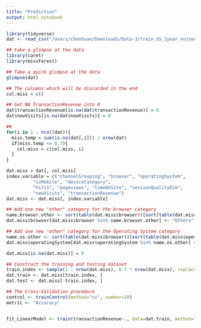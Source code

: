 ```yaml
---
title: "Prediction"
output: html_notebook
---
```



```r
library(tidyverse)
dat <- read_csv("/Users/chenhuan/Downloads/Data-3/train_US_1year_nojson.csv")
```

```r
## take a glimpse at the data
library(caret)
library(missForest)

## Take a quick glimpse at the data
glimpse(dat)

## The columns which will be discarded in the end
col.miss = c()

## Set NA TransactionRevenue into 0
dat$transactionRevenue[is.na(dat$transactionRevenue)] = 0
dat$newVisits[is.na(dat$newVisits)] = 0

##
for(i in 1 : ncol(dat)){
  miss.temp = sum(is.na(dat[,i])) / nrow(dat)
  if(miss.temp <= 0.7){
    col.miss = c(col.miss, i)
  }
}

dat.miss = dat[, col.miss]
index.variable = c("channelGrouping", "browser", "operatingSystem", 
          "isMobile", "deviceCategory", 
          "hits1", "pageviews", "timeOnSite", "sessionQualityDim",
          "newVisits", "transactionRevenue")
dat.miss <- dat.miss[, index.variable]

## Add one new "other" category for the browser category
name.browser.other <- sort(table(dat.miss$browser))[sort(table(dat.miss$browser)) <= 10] %>% names
dat.miss$browser[dat.miss$browser %in% name.browser.other] <- "Others"

## Add one new "other" category for the Operating System category
name.os.other <- sort(table(dat.miss$browser))[sort(table(dat.miss$operatingSystem)) <= 10] %>% names
dat.miss$operatingSystem[dat.miss$operatingSystem %in% name.os.other] <- "Others"

dat.miss[is.na(dat.miss)] = 0

## Construct the training and testing dataset
train.index <- sample(1 : nrow(dat.miss), 0.7 * nrow(dat.miss), replace = FALSE)
dat.train <- dat.miss[train.index, ]
dat.test <- dat.miss[-train.index, ]

## The Cross-Validation procedure
control <- trainControl(method="cv", number=10)
metric <- "Accuracy"


fit_LinearModel <- train(transactionRevenue~., data=dat.train, method="lm",trControl=control)


```


